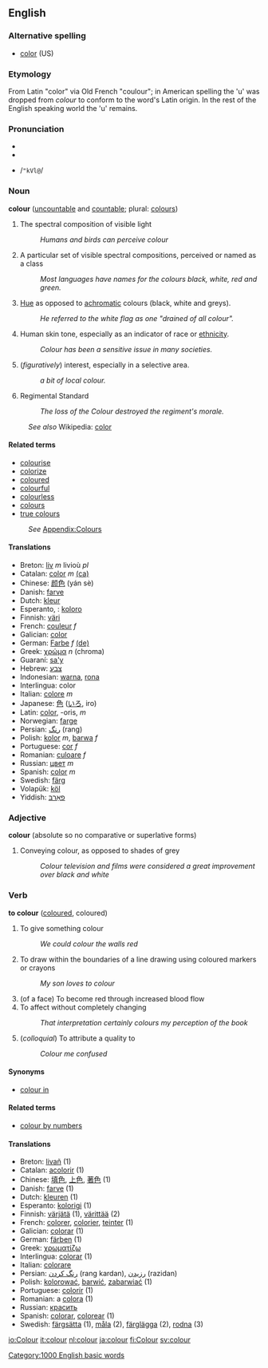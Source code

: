 ==English==
=== Alternative spelling ===
*[[color]] (US)

=== Etymology ===
From Latin "color" via Old French "coulour"; in American spelling the
'u' was dropped from ''colour'' to conform to the word's Latin origin. In the rest of the English speaking world the 'u' remains.

=== Pronunciation ===
*{{AHD|/kŭl'ə/ ''or'' /kŭl'ər/}}
*{{IPA|/ˈkʌlə/}}
*{{SAMPA}} /<tt>"kVl@</tt>/

=== Noun ===
'''colour''' ([[uncountable]] and [[countable]]; plural: [[colours]])

# The spectral composition of visible light
#: ''Humans and birds can perceive colour''
# A particular set of visible spectral compositions, perceived or named as a class
#: ''Most languages have names for the colours black, white, red and green.''
# [[Hue]] as opposed to [[achromatic]] colours (black, white and greys).
#: ''He referred to the white flag as one "drained of all colour".''
# Human skin tone, especially as an indicator of race or [[ethnicity]].
#: ''Colour has been a sensitive issue in many societies.''
# (''figuratively'') interest, especially in a selective area.
#:''a bit of local colour.''
# Regimental Standard
#: ''The loss of the Colour destroyed the regiment's morale.''

:''See also'' Wikipedia: [[w:color|color]]

==== Related terms ====
* [[colourise]]
* [[colorize]]<!-- you might expect only ou and s go together but this is just as common! -->
* [[coloured]]
* [[colourful]]
* [[colourless]]
* [[colours]]
* [[true colours]]
:''See'' [[Wiktionary_Appendix:Colours|Appendix:Colours]]

==== Translations ====
*Breton: [[liv]] ''m'' livioù ''pl''
*Catalan: [[color]] ''m'' [[:ca:color|(ca)]]
*Chinese: [[颜色]] (yán sè)
*Danish: [[farve]]
*Dutch: [[kleur]]
*Esperanto, {{io}}: [[koloro]]
*Finnish: [[väri]]
*French: [[couleur]] ''f''
*Galician: [[color]] 
*German: [[Farbe]] ''f'' [[:de:Farbe|(de)]]
*Greek: [[χρώμα]] ''n'' (chroma)
*Guaraní: [[sa'y]]
*Hebrew: [[צבע]]
*Indonesian: [[warna]], [[rona]]
*Interlingua: color
*Italian: [[colore]] ''m''
*Japanese: [[色]] ([[いろ]], iro)
*Latin: [[color]], -oris, ''m''
*Norwegian: [[farge]]
*Persian: [[رنگ]] (rang)
*Polish: [[kolor]] ''m'', [[barwa]] ''f''
*Portuguese: [[cor]] ''f''
*Romanian: [[culoare]] ''f''
*Russian: [[цвет]] ''m''
*Spanish: [[color]] ''m''
*Swedish: [[färg]]
*Volapük: [[köl]]
*Yiddish: [[פאַרבּ]]

=== Adjective ===
'''colour''' (absolute so no comparative or superlative forms)

# Conveying colour, as opposed to shades of grey
#: ''Colour television and films were considered a great improvement over black and white''

=== Verb ===
'''to colour''' ([[coloured]], coloured)

# To give something colour
#: ''We could colour the walls red''
# To draw within the boundaries of a line drawing using coloured markers or crayons
#: ''My son loves to colour''
# (of a face) To become red through increased blood flow
# To affect without completely changing
#: ''That interpretation certainly colours my perception of the book''
# (''colloquial'') To attribute a quality to
#: ''Colour me confused''

====Synonyms====
*[[colour in]]

====Related terms====
*[[colour by numbers]]

====Translations====
*Breton: [[livañ]] (1)
*Catalan: [[acolorir]] (1)
*Chinese: [[填色]], [[上色]], [[著色]] (1)
*Danish: [[farve]] (1)
*Dutch: [[kleuren]] (1)
*Esperanto: [[kolorigi]] (1)
*Finnish: [[värjätä]] (1), [[värittää]] (2)
*French: [[colorer]], [[colorier]], [[teinter]] (1)
*Galician: [[colorar]] (1)
*German: [[färben]] (1)
*Greek: [[χρωματίζω]]
*Interlingua: [[colorar]] (1)
*Italian: [[colorare]]
*Persian: [[رنگ كردن]] (rang kardan), [[رزیدن]] (razidan) 
*Polish: [[kolorować]], [[barwić]], [[zabarwiać]] (1)
*Portuguese: [[colorir]] (1)
*Romanian: a [[colora]] (1)
*Russian: [[красить]]
*Spanish: [[colorar]], [[colorear]] (1)
*Swedish: [[färgsätta]] (1), [[måla]] (2), [[färglägga]] (2), [[rodna]] (3)

[[Category:1000 English basic words]]

[[io:Colour]]
[[it:colour]]
[[nl:colour]]
[[ja:colour]]
[[fi:Colour]]
[[sv:colour]]